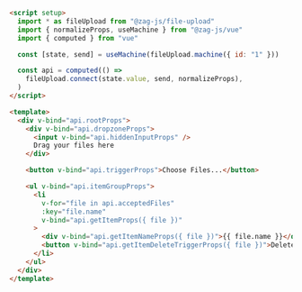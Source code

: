 ```html
<script setup>
  import * as fileUpload from "@zag-js/file-upload"
  import { normalizeProps, useMachine } from "@zag-js/vue"
  import { computed } from "vue"

  const [state, send] = useMachine(fileUpload.machine({ id: "1" }))

  const api = computed(() =>
    fileUpload.connect(state.value, send, normalizeProps),
  )
</script>

<template>
  <div v-bind="api.rootProps">
    <div v-bind="api.dropzoneProps">
      <input v-bind="api.hiddenInputProps" />
      Drag your files here
    </div>

    <button v-bind="api.triggerProps">Choose Files...</button>

    <ul v-bind="api.itemGroupProps">
      <li
        v-for="file in api.acceptedFiles"
        :key="file.name"
        v-bind="api.getItemProps({ file })"
      >
        <div v-bind="api.getItemNameProps({ file })">{{ file.name }}</div>
        <button v-bind="api.getItemDeleteTriggerProps({ file })">Delete</button>
      </li>
    </ul>
  </div>
</template>
```
